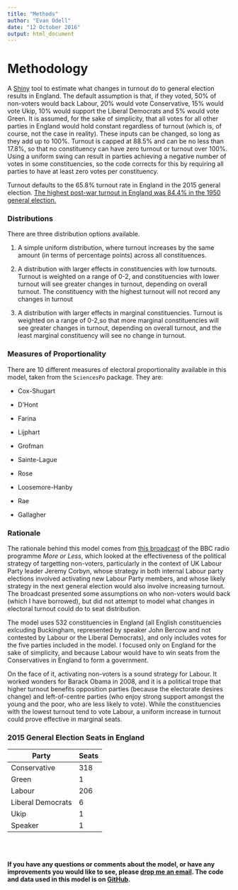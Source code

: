 ```yaml
---
title: "Methods"
author: "Evan Odell"
date: "12 October 2016"
output: html_document
---
```


# Methodology

A [Shiny](http://shiny.rstudio.com/) tool to estimate what changes in turnout do to general election results in England. The default assumption is that, if they voted, 50% of non-voters would back Labour, 20% would vote Conservative, 15% would vote Ukip, 10% would support the Liberal Democrats and 5% would vote Green. It is assumed, for the sake of simplicity, that all votes for all other parties in England would hold constant regardless of turnout (which is, of course, not the case in reality). These inputs can be changed, so long as they add up to 100%. Turnout is capped at 88.5% and can be no less than 17.8%, so that no constituency can have zero turnout or turnout over 100%. Using a uniform swing can result in parties achieving a negative number of votes in some constituencies, so the code corrects for this by requiring all parties to have at least zero votes per constituency.

Turnout defaults to the 65.8% turnout rate in England in the 2015 general election. [The highest post-war turnout in England was 84.4% in the 1950 general election.](http://www.ukpolitical.info/Turnout45.htm)


### Distributions

There are three distribution options available. 

1. A simple uniform distribution, where turnout increases by the same amount (in terms of percentage points) across all constituences.

2. A distribution with larger effects in constituencies with low turnouts. Turnout is weighted on a range of 0-2, and constituencies with lower turnout will see greater changes in turnout, depending on overall turnout. The constituency with the highest turnout will not record any changes in turnout

3. A distribution with larger effects in marginal constituencies. Turnout is weighted on a range of 0-2,so that more marginal constituencies will see greater changes in turnout, depending on overall turnout, and the least marginal constituency will see no change in turnout.


### Measures of Proportionality 

There are 10 different measures of electoral proportionality available in this model, taken from the `SciencesPo` package. They are:

* Cox-Shugart

* D'Hont

* Farina

* Lijphart

* Grofman

* Sainte-Lague

* Rose

* Loosemore-Hanby

* Rae

* Gallagher

### Rationale

The rationale behind this model comes from [this broadcast](http://www.bbc.co.uk/programmes/b06950lm/broadcasts) of the BBC radio programme *More or Less*, which looked at the effectiveness of the political strategy of targetting non-voters, particularly in the context of UK Labour Party leader Jeremy Corbyn, whose strategy in both internal Labour party elections involved activating new Labour Party members, and whose likely strategy in the next general election would also involve increasing turnout. The broadcast presented some assumptions on who non-voters would back (which I have borrowed), but did not attempt to model what changes in electoral turnout could do to seat distribution.

The model uses 532 constituencies in England (all English constituencies exlcuding Buckingham, represented by speaker John Bercow and not contested by Labour or the Liberal Democrats), and only includes votes for the five parties included in the model. I focused only on England for the sake of simplicity, and because Labour would have to win seats from the Conservatives in England to form a government.

On the face of it, activating non-voters is a sound strategy for Labour. It worked wonders for Barack Obama in 2008, and it is a political trope that higher turnout benefits opposition parties (because the electorate desires change) and left-of-centre parties (who enjoy strong support amongst the young and the poor, who are less likely to vote). While the constituencies with the lowest turnout tend to vote Labour, a uniform increase in turnout could prove effective in marginal seats. 

### 2015 General Election Seats in England

Party  | Seats
------------- | -------------
Conservative  | 318
Green  | 1
Labour | 206
Liberal Democrats | 6
Ukip | 1
Speaker | 1

<br><br>

**If you have any questions or comments about the model, or have any improvements you would like to see, please [drop me an email](mailto:evanodell91@gmail.com). The code and data used in this model is on <a href="https://github.com/EvanOdell/England-TurnOut" target="_blank">GitHub</a>.**


